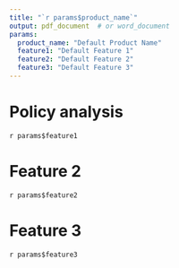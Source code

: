 ```yaml
---
title: "`r params$product_name`"
output: pdf_document  # or word_document
params:
  product_name: "Default Product Name"
  feature1: "Default Feature 1"
  feature2: "Default Feature 2"
  feature3: "Default Feature 3"
---
```


# Policy analysis

`r params$feature1`

# Feature 2

`r params$feature2`

# Feature 3

`r params$feature3`
